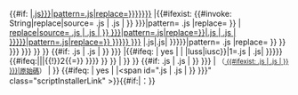 <includeonly>{{#if: {{{doc|}}}<!--
-->|[[{{{doc}}}|{{{name|{{SUBPAGENAME:{{#invoke: String|replace|source={{{code|{{{doc|}}}.js}}}|pattern=.js|replace=}}}}}}}]]<!--
-->|{{#ifexist: {{#invoke: String|replace|source= {{{code|  {{#ifexist: {{{doc|}}}.js | {{{doc|}}}.js | <!--nothing-->  }} }}}|pattern= .js |replace= }}<!--
             -->| [[{{#invoke: String|replace|source= {{{code|  {{#ifexist: {{{doc|}}}.js | {{{doc|}}}.js | <!--nothing-->  }} }}}|pattern=.js|replace=}}|{{{name|{{{name|   {{SUBPAGENAME:{{#invoke: String|replace|source= {{{code|{{#ifexist: {{{doc|}}}.js | {{{doc|}}}.js |<!--nothing-->}}}}}|pattern=.js|replace=}}<!-- -->}}}}}<!-- -->}}}]]<!--
             -->|{{{name|{{{name|{{SUBPAGENAME: {{#invoke: String|replace|source= {{{code|{{#ifexist:{{{doc|}}}.js|{{{doc|}}}.js|<!--nothing-->}}}}}|pattern= .js |replace= }} }}   }}}  }}} }} }}<!--
-- Begin generation of ref tag
-->{{#if: {{{code|  {{#ifexist: {{{doc|}}}.js | {{{doc|}}}.js | <!--nothing-->  }} }}} |{{#ifeq: {{{noautoinstall}}} | yes | <!--nothing--> | {{yesno| {{{noref|}}} | yes=<!-- nothing --> | no={{#tag:ref|複製以下內容，然後'''<span title="點此編輯自己的common.js" class="plainlinks">[{{fullurl:Special:MyPage/common.js|action=edit}} 按此]</span>'''並貼上：<br /><code>{{subst:{{#if:{{str endswith|{{{code|  {{#ifexist: {{{doc|}}}.js | {{{doc|}}}.js | <!--nothing-->  }} }}}|.css}}|luss|iusc}}|1={{{code|  {{#ifexist: {{{doc|}}}.js | {{{doc|}}}.js| <!--nothing-->  }}}}}{{#ifeq:{{{backlink|}}}|||{{!}}2{{=}}{{{backlink}}} }}}} </code> }} }} |<!--nothing-->}} }} <!--
-- End generation of ref tag, begin generation of "(source)"
-->{{#if: {{{code|  {{#ifexist: {{{doc|}}}.js | {{{doc|}}}.js | <!--nothing-->  }} }}} | <small>（[[{{{code|  {{#ifexist: {{{doc|}}}.js | {{{doc|}}}.js | <!--nothing-->  }} }}}|原始碼]]）</small> |<!--nothing-->}}<!--
-- End generation of "(source)", begin generation of span for automated installer scripts
-->{{#ifeq: {{{noautoinstall}}} | yes |<!-- nothing -->|<span id="{{{code|  {{#ifexist: {{{doc|}}}.js | {{{doc|}}}.js | <!--nothing-->  }} }}}" class="scriptInstallerLink"<!--the class "scriptInstallerLink" supports automated installers, do not remove-->></span>}}{{#if:{{{desc|}}}|{{sp}}：{{{desc|}}}}}</includeonly><noinclude>{{doc}}</noinclude>